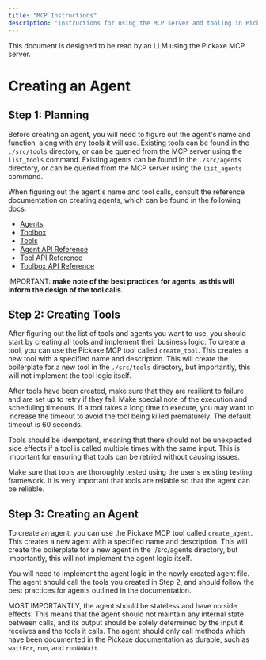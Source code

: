 ```yaml
---
title: "MCP Instructions"
description: "Instructions for using the MCP server and tooling in Pickaxe."
---
```


This document is designed to be read by an LLM using the Pickaxe MCP server.

# Creating an Agent

## Step 1: Planning

Before creating an agent, you will need to figure out the agent's name and function, along with any tools it will use. Existing tools can be found in the `./src/tools` directory, or can be queried from the MCP server using the `list_tools` command. Existing agents can be found in the `./src/agents` directory, or can be queried from the MCP server using the `list_agents` command.

When figuring out the agent's name and tool calls, consult the reference documentation on creating agents, which can be found in the following docs:

- [Agents](https://pickaxe.hatchet.run/concepts/agents.md)
- [Toolbox](https://pickaxe.hatchet.run/concepts/toolbox.md)
- [Tools](https://pickaxe.hatchet.run/concepts/tools.md)
- [Agent API Reference](https://pickaxe.hatchet.run/api-reference/agent.md)
- [Tool API Reference](https://pickaxe.hatchet.run/api-reference/tool.md)
- [Toolbox API Reference](https://pickaxe.hatchet.run/api-reference/toolbox.md)

IMPORTANT: **make note of the best practices for agents, as this will inform the design of the tool calls**.

## Step 2: Creating Tools

After figuring out the list of tools and agents you want to use, you should start by creating all tools and implement their business logic. To create a tool, you can use the Pickaxe MCP tool called `create_tool`. This creates a new tool with a specified name and description. This will create the boilerplate for a new tool in the `./src/tools` directory, but importantly, this will not implement the tool logic itself.

After tools have been created, make sure that they are resilient to failure and are set up to retry if they fail. Make special note of the execution and scheduling timeouts. If a tool takes a long time to execute, you may want to increase the timeout to avoid the tool being killed prematurely. The default timeout is 60 seconds.

Tools should be idempotent, meaning that there should not be unexpected side effects if a tool is called multiple times with the same input. This is important for ensuring that tools can be retried without causing issues.

Make sure that tools are thoroughly tested using the user's existing testing framework. It is very important that tools are reliable so that the agent can be reliable.

## Step 3: Creating an Agent

To create an agent, you can use the Pickaxe MCP tool called `create_agent`. This creates a new agent with a specified name and description. This will create the boilerplate for a new agent in the ./src/agents directory, but importantly, this will not implement the agent logic itself.

You will need to implement the agent logic in the newly created agent file. The agent should call the tools you created in Step 2, and should follow the best practices for agents outlined in the documentation.

MOST IMPORTANTLY, the agent should be stateless and have no side effects. This means that the agent should not maintain any internal state between calls, and its output should be solely determined by the input it receives and the tools it calls. The agent should only call methods which have been documented in the Pickaxe documentation as durable, such as `waitFor`, `run`, and `runNoWait`.
